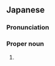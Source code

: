 ==Japanese==
{{ja-kanjitab|たか|や}}

===Pronunciation===
{{ja-pron|たかや}}

===Proper noun===
{{ja-pos|proper|たかや}}

# {{given name|male|lang=ja|sort=たかや}}